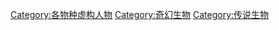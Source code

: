 {{Commons category|Monsters}}
{{Catmore}}

[[Category:各物种虚构人物|Category:各物种虚构人物]]
[[Category:奇幻生物|Category:奇幻生物]]
[[Category:传说生物|Category:传说生物]]